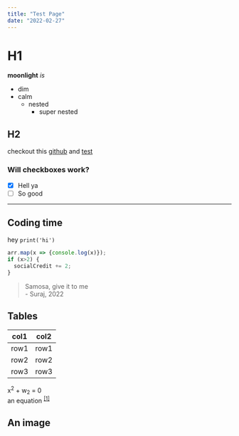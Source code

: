 ```yaml
---
title: "Test Page"
date: "2022-02-27"
---
```


# H1

**moonlight** *is* 
- dim
- calm
    - nested
        - super nested

## H2

checkout this [github](https://github.com/) and [test](/blog/test)

### Will checkboxes work?

- [x] Hell ya
- [ ] So good

---  

## Coding time
hey `print('hi')`
```javascript
arr.map(x => {console.log(x)});
if (x>2) {
  socialCredit += 2;
}
```

> Samosa, give it to me  
\- Suraj, 2022

## Tables
|col1|col2|
|----|----|
row1|row1
row2|row2
row3|row3

x<sup>2</sup> + w<sub>2</sub> = 0  
an equation <sup>[[1]](https://en.wikipedia.org/wiki/Equation)</sup>

## An image
